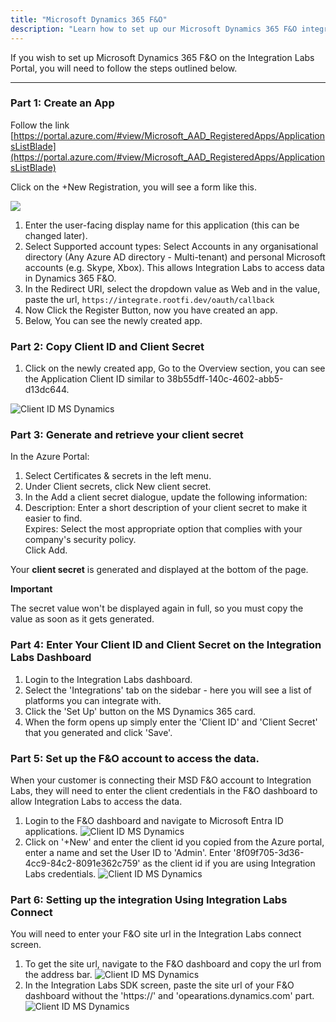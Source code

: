 ```yaml
---
title: "Microsoft Dynamics 365 F&O"
description: "Learn how to set up our Microsoft Dynamics 365 F&O integration."
---
```


If you wish to set up Microsoft Dynamics 365 F&O on the Integration Labs Portal, you will need to follow the steps outlined below.

---

### Part 1: Create an App

Follow the link [https://portal.azure.com/#view/Microsoft_AAD_RegisteredApps/ApplicationsListBlade](https://portal.azure.com/#view/Microsoft_AAD_RegisteredApps/ApplicationsListBlade)

Click on the +New Registration, you will see a form like this.

![](/images/a5c5a30-Screenshot_2973.png)

1. Enter the user-facing display name for this application (this can be changed later).
2. Select Supported account types: Select Accounts in any organisational directory (Any Azure AD directory - Multi-tenant) and personal Microsoft accounts (e.g. Skype, Xbox). This allows Integration Labs to access data in Dynamics 365 F&O.
3. In the Redirect URI, select the dropdown value as Web and in the value, paste the url, `https://integrate.rootfi.dev/oauth/callback`
4. Now Click the Register Button, now you have created an app.
5. Below, You can see the newly created app.

### Part 2: Copy Client ID and Client Secret

1. Click on the newly created app, Go to the Overview section, you can see the Application Client ID similar to 38b55dff-140c-4602-abb5-d13dc644.

![Client ID MS Dynamics](/images/65ad5f0-Screenshot_2962.png)

### Part 3: Generate and retrieve your client secret

In the Azure Portal:

1. Select Certificates & secrets in the left menu.
2. Under Client secrets, click New client secret.
3. In the Add a client secret dialogue, update the following information:
4. Description: Enter a short description of your client secret to make it easier to find.  
   Expires: Select the most appropriate option that complies with your company's security policy.  
   Click Add.

Your **client secret** is generated and displayed at the bottom of the page.

<Tip>

**Important**

The secret value won't be displayed again in full, so you must copy the value as soon as it gets generated.

</Tip>

### Part 4: Enter Your Client ID and Client Secret on the Integration Labs Dashboard

1. Login to the Integration Labs dashboard.
2. Select the 'Integrations' tab on the sidebar - here you will see a list of platforms you can integrate with.
3. Click the 'Set Up' button on the MS Dynamics 365 card.
4. When the form opens up simply enter the 'Client ID' and 'Client Secret' that you generated and click 'Save'.

### Part 5: Set up the F&O account to access the data.

When your customer is connecting their MSD F&O account to Integration Labs, they will need to enter the client credentials in the F&O dashboard to allow Integration Labs to access the data.

1. Login to the F&O dashboard and navigate to Microsoft Entra ID applications.
   ![Client ID MS Dynamics](/images/msdF&O/navigateDashboard.png)
2. Click on '+New' and enter the client id you copied from the Azure portal, enter a name and set the User ID to 'Admin'. Enter '8f09f705-3d36-4cc9-84c2-8091e362c759' as the client id if you are using Integration Labs credentials.
   ![Client ID MS Dynamics](/images/msdF&O/dashboard.png)

### Part 6: Setting up the integration Using Integration Labs Connect

You will need to enter your F&O site url in the Integration Labs connect screen.

1. To get the site url, navigate to the F&O dashboard and copy the url from the address bar.
   ![Client ID MS Dynamics](/images/msdF&O/url.png)
2. In the Integration Labs SDK screen, paste the site url of your F&O dashboard without the 'https://' and 'opearations.dynamics.com' part.
   ![Client ID MS Dynamics](/images/msdF&O/sdk.png)
